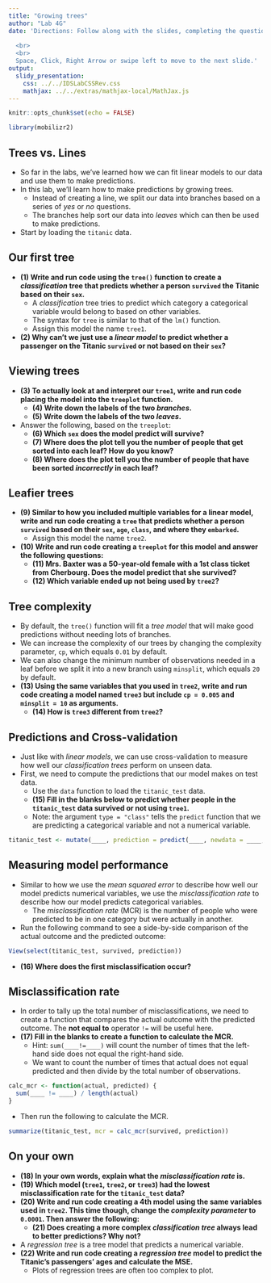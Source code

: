 ```yaml
---
title: "Growing trees"
author: "Lab 4G"
date: 'Directions: Follow along with the slides, completing the questions in <font color=#25679E><b>blue</b></font> on your computer, and answering the questions in **red** in your journal.  
  
  <br>
  <br>
  Space, Click, Right Arrow or swipe left to move to the next slide.'
output: 
  slidy_presentation: 
    css: ../../IDSLabCSSRev.css
    mathjax: ../../extras/mathjax-local/MathJax.js
---
```


```r
knitr::opts_chunk$set(echo = FALSE)
```

```r
library(mobilizr2)
```

## Trees vs. Lines

- So far in the labs, we've learned how we can fit linear models to our data and use them to make predictions.
- In this lab, we'll learn how to make predictions by growing trees.
    - Instead of creating a line, we split our data into branches based on a series of _yes_ or _no_ questions.
    - The branches help sort our data into _leaves_ which can then be used to make predictions.
- <span class="blue">Start by loading the `titanic` data.</span>


## Our first tree

- **(1) Write and run code using the `tree()` function to create a _classification_ tree that predicts whether a person `survived` the Titanic based on their `sex`.**
    - A _classification_ tree tries to predict which category a categorical variable would belong to based on other variables.
    - The syntax for `tree` is similar to that of the `lm()` function.
    - <span class="blue">Assign this model the name `tree1`.</span>

- **(2) Why can't we just use a _linear model_ to predict whether a passenger on the Titanic `survived` or not based on their `sex`?**


## Viewing trees

- **(3) To actually look at and interpret our `tree1`, write and run code placing the model into the `treeplot` function.**
    - **(4) Write down the labels of the two _branches_.**
    - **(5) Write down the labels of the two _leaves_.**
- Answer the following, based on the `treeplot`:
    - **(6) Which `sex` does the model predict will survive?**
    - **(7) Where does the plot tell you the number of people that get sorted into each leaf? How do you know?**
    - **(8) Where does the plot tell you the number of people that have been sorted _incorrectly_ in each leaf?**


## Leafier trees

- **(9) Similar to how you included multiple variables for a linear model, write and run code creating a `tree` that predicts whether a person `survived` based on their `sex`, `age`, `class`, and where they `embarked`.**
    - <span class="blue">Assign this model the name `tree2`.</span>
- **(10) Write and run code creating a `treeplot` for this model and answer the following questions:**
    - **(11) Mrs. Baxter was a 50-year-old female with a 1st class ticket from Cherbourg. Does the model predict that she survived?**
    - **(12) Which variable ended up not being used by `tree2`?**


## Tree complexity

- By default, the `tree()` function will fit a _tree model_ that will make good predictions without needing lots of branches.
- We can increase the complexity of our trees by changing the complexity parameter, `cp`, which equals `0.01` by default.
- We can also change the minimum number of observations needed in a leaf before we split it into a new branch using `minsplit`, which equals `20` by default.
- **(13) Using the same variables that you used in `tree2`, write and run code creating a model named `tree3` but include `cp = 0.005` and `minsplit = 10` as arguments.**
    - **(14) How is `tree3` different from `tree2`?**

## Predictions and Cross-validation

- Just like with _linear models_, we can use cross-validation to measure how well our _classification trees_ perform on unseen data.
- First, we need to compute the predictions that our model makes on test data.
    - <span class="blue">Use the `data` function to load the `titanic_test` data.</span>
    - **(15) Fill in the blanks below to predict whether people in the `titanic_test` data survived or not using `tree1`.**
    - Note: the argument `type = "class"` tells the `predict` function that we are predicting a categorical variable and not a numerical variable.

```r
titanic_test <- mutate(____, prediction = predict(____, newdata = ____, type = "class"))
```


## Measuring model performance

- Similar to how we use the _mean squared error_ to describe how well our model predicts numerical variables, we use the _misclassification rate_ to describe how our model predicts categorical variables.
    - The _misclassification rate_ (MCR) is the number of people who were predicted to be in one category but were actually in another.
    
- <span class="blue">Run the following command to see a side-by-side comparison of the actual outcome and the predicted outcome:</span>

```r
View(select(titanic_test, survived, prediction))
```

- **(16) Where does the first misclassification occur?**

## Misclassification rate

- In order to tally up the total number of misclassifications, we need to create a function that compares the actual outcome with the predicted outcome. The <b>not equal to</b> operator `!=` will be useful here.
- **(17) Fill in the blanks to create a function to calculate the MCR.**
    - Hint: `sum(____!=____)` will count the number of times that the left-hand side does not equal the right-hand side.
    - We want to count the number of times that actual does not equal predicted and then divide by the total number of observations.


```r
calc_mcr <- function(actual, predicted) {
  sum(____ != ____) / length(actual)
}
```

- <span class="blue">Then run the following to calculate the MCR.</span>


```r
summarize(titanic_test, mcr = calc_mcr(survived, prediction))
```


## On your own

- **(18) In your own words, explain what the _misclassification rate_ is.**
- **(19) Which model (`tree1`, `tree2`, or `tree3`) had the lowest misclassification rate for the `titanic_test` data?**
- **(20) Write and run code creating a 4th model using the same variables used in `tree2`. This time though, change the _complexity parameter_ to `0.0001`. Then answer the following:**
    - **(21) Does creating a more complex _classification tree_ always lead to better predictions? Why not?**
- A _regression tree_ is a tree model that predicts a numerical variable.
- **(22) Write and run code creating a _regression tree_ model to predict the Titanic's passengers' ages and calculate the MSE.**
    - Plots of regression trees are often too complex to plot.